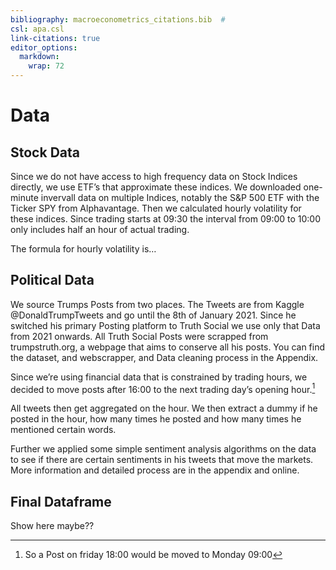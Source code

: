 ```yaml
---
bibliography: macroeconometrics_citations.bib  #
csl: apa.csl
link-citations: true
editor_options: 
  markdown: 
    wrap: 72
---
```


# Data

## Stock Data

Since we do not have access to high frequency data on Stock Indices directly, we
use ETF's that approximate these indices. We downloaded one-minute invervall data
on multiple Indices, notably the S&P 500 ETF with the Ticker SPY from Alphavantage.
Then we calculated hourly volatility for these indices. Since trading starts at
09:30 the interval from 09:00 to 10:00 only includes half an hour of actual trading.

The formula for hourly volatility is...

## Political Data

We source Trumps Posts from two places. The Tweets are from Kaggle
@DonaldTrumpTweets and go until the 8th of January 2021. Since he
switched his primary Posting platform to Truth Social we use only that
Data from 2021 onwards. All Truth Social Posts were scrapped from
trumpstruth.org, a webpage that aims to conserve all his posts. You can
find the dataset, and webscrapper, and Data cleaning process in the
Appendix.

Since we're using financial data that is constrained by trading hours,
we decided to move posts after 16:00 to the next trading day's opening
hour.[^2]

All tweets then get aggregated on the hour. We then extract a dummy if he posted
in the hour, how many times he posted and how many times he mentioned certain words.

Further we applied some simple sentiment analysis algorithms on the data to see
if there are certain sentiments in his tweets that move the markets. More
information and detailed process are in the appendix and online.

## Final Dataframe

Show here maybe??


[^2]: So a Post on friday 18:00 would be moved to Monday 09:00
